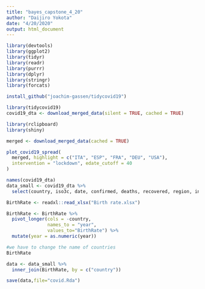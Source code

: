 ```yaml
---
title: "bayes_capstone_4_20"
author: "Daijiro Yokota"
date: "4/20/2020"
output: html_document
---
```


```r
library(devtools)
library(ggplot2)
library(tidyr)
library(readr)
library(purrr)
library(dplyr)
library(stringr)
library(forcats)
```

```r
install_github("joachim-gassen/tidycovid19")

library(tidycovid19)
covid19_dta <- download_merged_data(silent = TRUE, cached = TRUE)
```

```r
library(rclipboard)
library(shiny)
```

```r
merged <- download_merged_data(cached = TRUE)

plot_covid19_spread(
  merged, highlight = c("ITA", "ESP", "FRA", "DEU", "USA"),
  intervention = "lockdown", edate_cutoff = 40
)
```

```r
names(covid19_dta)
data_small <- covid19_dta %>%
  select(country, iso3c, date, confirmed, deaths, recovered, region, income, population, land_area_skm, pop_density, pop_largest_city, life_expectancy, gdp_capita, lockdown)

BirthRate <- readxl::read_xlsx("Birth rate.xlsx")

BirthRate <- BirthRate %>%
  pivot_longer(cols = -country,
               names_to = "year",
               values_to="BirthRate") %>%
  mutate(year = as.numeric(year))

#we have to change the name of countries
BirthRate

data <- data_small %>%
  inner_join(BirthRate, by = c("country"))

save(data,file="covid.Rda")
```


